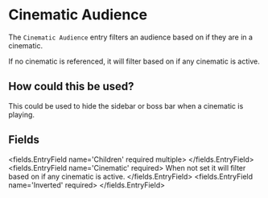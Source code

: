 
# Cinematic Audience 

The `Cinematic Audience` entry filters an audience based on if they are in a cinematic.

If no cinematic is referenced, it will filter based on if any cinematic is active.

## How could this be used?
This could be used to hide the sidebar or boss bar when a cinematic is playing.


## Fields

<fields.EntryField name='Children' required multiple>
</fields.EntryField>
<fields.EntryField name='Cinematic' required>
     When not set it will filter based on if any cinematic is active.
</fields.EntryField>
<fields.EntryField name='Inverted' required>
</fields.EntryField>
